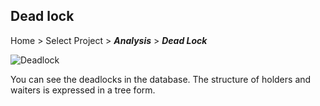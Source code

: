 ## Dead lock

Home > Select Project > **_Analysis_** > **_Dead Lock_**

![Deadlock](/img/analysis-deadlock.png)

You can see the deadlocks in the database. The structure of holders and waiters is expressed in a tree form.

<!-- 
:::note
이 기능은 **Mysql**, **MariaDB**를 사용하는 플랫폼에서만 지원합니다.
:::
-->
